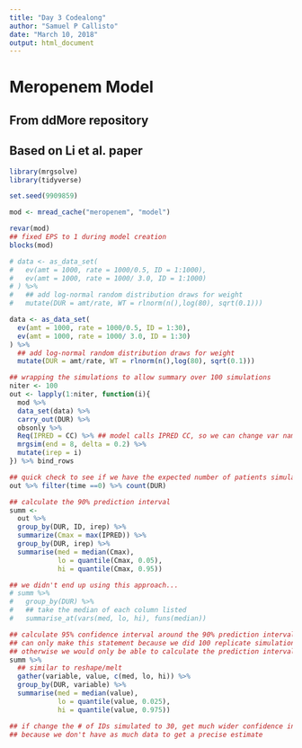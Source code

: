 ```yaml
---
title: "Day 3 Codealong"
author: "Samuel P Callisto"
date: "March 10, 2018"
output: html_document
---
```

# Meropenem Model
## From ddMore repository
## Based on Li et al. paper
```r
library(mrgsolve)
library(tidyverse)

set.seed(9909859)

mod <- mread_cache("meropenem", "model")

revar(mod)
## fixed EPS to 1 during model creation
blocks(mod)

# data <- as_data_set(
#   ev(amt = 1000, rate = 1000/0.5, ID = 1:1000),
#   ev(amt = 1000, rate = 1000/ 3.0, ID = 1:1000)
# ) %>%
#   ## add log-normal random distribution draws for weight
#   mutate(DUR = amt/rate, WT = rlnorm(n(),log(80), sqrt(0.1)))

data <- as_data_set(
  ev(amt = 1000, rate = 1000/0.5, ID = 1:30),
  ev(amt = 1000, rate = 1000/ 3.0, ID = 1:30)
) %>%
  ## add log-normal random distribution draws for weight
  mutate(DUR = amt/rate, WT = rlnorm(n(),log(80), sqrt(0.1)))

## wrapping the simulations to allow summary over 100 simulations
niter <- 100
out <- lapply(1:niter, function(i){
  mod %>%
  data_set(data) %>%
  carry_out(DUR) %>%
  obsonly %>%
  Req(IPRED = CC) %>% ## model calls IPRED CC, so we can change var name on the fly
  mrgsim(end = 8, delta = 0.2) %>%
  mutate(irep = i)
}) %>% bind_rows

## quick check to see if we have the expected number of patients simulated
out %>% filter(time ==0) %>% count(DUR)

## calculate the 90% prediction interval
summ <- 
  out %>%
  group_by(DUR, ID, irep) %>%
  summarize(Cmax = max(IPRED)) %>%
  group_by(DUR, irep) %>%
  summarise(med = median(Cmax),
            lo = quantile(Cmax, 0.05), 
            hi = quantile(Cmax, 0.95))

## we didn't end up using this approach...
# summ %>%
#   group_by(DUR) %>%
#   ## take the median of each column listed
#   summarise_at(vars(med, lo, hi), funs(median))

## calculate 95% confidence interval around the 90% prediction interval
## can only make this statement because we did 100 replicate simulations
## otherwise we would only be able to calculate the prediction interval
summ %>% 
  ## similar to reshape/melt
  gather(variable, value, c(med, lo, hi)) %>%
  group_by(DUR, variable) %>%
  summarise(med = median(value), 
            lo = quantile(value, 0.025), 
            hi = quantile(value, 0.975))

## if change the # of IDs simulated to 30, get much wider confidence interval
## because we don't have as much data to get a precise estimate
```


